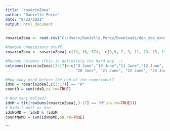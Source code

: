 ```yaml
---
title: "rosarioZoea"
author: "Danielle Perez"
date: "8/23/2021"
output: html_document
---
```


```r
rosarioZoea <- read.csv("C:/Users/Danielle.Perez/Downloads/dgn_zoe_exoskel_carechart - DailyCareChart.csv", skip = 3)
```

```r
#Remove unnecessary stuff
rosarioZoea <- rosarioZoea[-c(19, 38, 57), -c(3,5, 7, 9, 11, 13, 15, 17, 19, 21, 23, 25, 27, 29, 31, 33)]

#Rename columns (this is definitely the hard way...)
colnames(rosarioZoea)[3:17]<-c("9 June","10 June","11 June","12 June", "13 June", "14 June", "15 June", "16 June", "17 June", "18 June", "19 June", 
                               "20 June", "21 June", "22 June", "23 June")
```

```r
#How many died before the end of the experiment?
idxD = rosarioZoea[,c(3:17)] == "D"
countD = sum(idxD,na.rm=TRUE)
```

```r
# How many molted?
idxM = t(t(rowSums(rosarioZoea[,3:17] == "M",na.rm=TRUE)))
# Didn't molt or die
idxNoMD = !idxD & !idxM
countNoMD = sum(idxNoMD,na.rm=TRUE)


```
```

